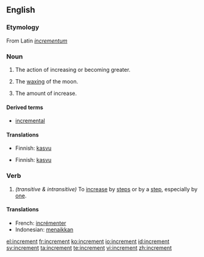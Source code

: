 ==English==

===Etymology===
From Latin ''[[incrementum]]''

===Noun===
{{en-noun}}

# The action of increasing or becoming greater.
# {{heraldry}} The [[wax|waxing]] of the moon.
# The amount of increase.

====Derived terms====
* [[incremental]]

====Translations====
{{trans-top|The action of increasing or becoming greater}}
* Finnish: [[kasvu]]
{{trans-mid}}
{{trans-bottom}}

{{trans-top|The waxing of the moon}}
{{trans-mid}}
{{trans-bottom}}

{{trans-mid}}
{{trans-top|The amount of increase}}
* Finnish: [[kasvu]]
{{trans-mid}}
{{trans-bottom}}

===Verb===
{{rfv|usage as verb possibly uncommon slang or jargon, possibly non-native English usage}}
{{en-verb}}{{colloquial}}{{slang}}

# ''(transitive & intransitive)'' To [[increase]] by [[step]]s or by a [[step]], especially by [[one]].

====Translations====
* French: [[incrémenter]]
* Indonesian: [[naik|menaikkan]]

[[el:increment]]
[[fr:increment]]
[[ko:increment]]
[[io:increment]]
[[id:increment]]
[[sv:increment]]
[[ta:increment]]
[[te:increment]]
[[vi:increment]]
[[zh:increment]]